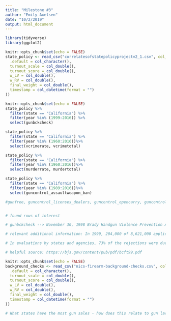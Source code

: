 ```yaml
---
title: "Milestone #3"
author: "Emily Axelsen"
date: "10/2/2019"
output: html_document
---
```

```r
library(tidyverse)
library(ggplot2)

```



```r
knitr::opts_chunk$set(echo = FALSE)
state_policy <- read_csv("correlatesofstatepolicyprojectv2_1.csv", col_types = cols(
  .default = col_character(),
  turnout_scale = col_double(),
  turnout_score = col_double(),
  w_LV = col_double(),
  w_RV = col_double(),
  final_weight = col_double(),
  timestamp = col_datetime(format = "")
))
```


```r
knitr::opts_chunk$set(echo = FALSE)
state_policy %>%
  filter(state == "California") %>%
  filter(year %in% (1999:2016)) %>%
  select(gunbckcheck)

state_policy %>%
  filter(state == "California") %>%
  filter(year %in% (1960:2016))%>%
  select(vcrimerate, vcrimetotal)

state_policy %>%
  filter(state == "California") %>%
  filter(year %in% (1960:2016))%>%
  select(murderrate, murdertotal)

state_policy %>%
  filter(state == "California") %>%
  filter(year %in% (1989:2016))%>%
  select(guncontrol_assaultweapon_ban)

#gunfree, guncontrol_licenses_dealers, guncontrol_opencarry, guncontrol_satnightspecial_ban, guncontrol_stand_your_ground


# found rows of interest 

# gunbckcheck --> November 30, 1998 Brady Handgun Violence Prevention Act provisions effective; require background checks for people who want to transfer handguns and long guns from a federal arms licensee; background check includes pawn shop transactions and retail gun shops; minimum background check is the FBI national instant criminial background check system (which I have the data for)

# relevant additional information: In 1999, 204,000 of 8,621,000 applications for firearm transfer were rejected (2.4%); over half of the applications were reviewed by the FBI (remaining applications reviewed by state or local agencies); lower rejection rate in states where background checks were conducted by the FBI (1.8%) 

# In evaluations by states and agencies, 73% of the rejections were due to a felony conviction, 11% for domestic violece conviction/restraining order, 4% for state or local law prohibitions; FBI had a higher rejection rate for domestic violence convicions/restraining orders at 15%

# helpful source: https://bjs.gov/content/pub/pdf/bcft99.pdf 

```


```r
knitr::opts_chunk$set(echo = FALSE)
background_checks <- read_csv("nics-firearm-background-checks.csv", col_types = cols(
  .default = col_character(),
  turnout_scale = col_double(),
  turnout_score = col_double(),
  w_LV = col_double(),
  w_RV = col_double(),
  final_weight = col_double(),
  timestamp = col_datetime(format = "")
))

# What states have the most gun sales - how does this relate to gun laws in that state

```

